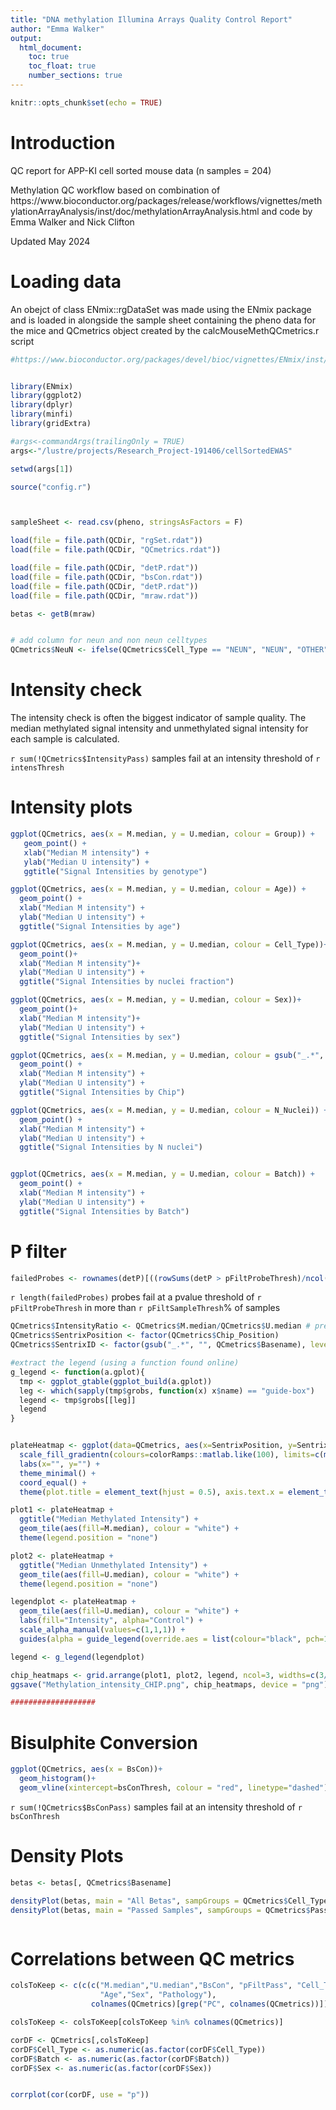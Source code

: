 ```yaml
---
title: "DNA methylation Illumina Arrays Quality Control Report"
author: "Emma Walker"
output: 
  html_document:
    toc: true
    toc_float: true
    number_sections: true
---
```



```r
knitr::opts_chunk$set(echo = TRUE)
```

# Introduction

QC report for APP-KI cell sorted mouse data (n samples = 204)

Methylation QC workflow based on combination of https://www.bioconductor.org/packages/release/workflows/vignettes/methylationArrayAnalysis/inst/doc/methylationArrayAnalysis.html and code by Emma Walker and Nick Clifton

Updated May 2024

# Loading data

An obejct of class ENmix::rgDataSet was made using the ENmix package and is loaded in alongside the sample sheet containing the pheno data for the mice and QCmetrics object created by the calcMouseMethQCmetrics.r script


```r

#https://www.bioconductor.org/packages/devel/bioc/vignettes/ENmix/inst/doc/ENmix.pdf 


library(ENmix)
library(ggplot2)
library(dplyr)
library(minfi)
library(gridExtra)

#args<-commandArgs(trailingOnly = TRUE)
args<-"/lustre/projects/Research_Project-191406/cellSortedEWAS"

setwd(args[1])

source("config.r")



sampleSheet <- read.csv(pheno, stringsAsFactors = F)

load(file = file.path(QCDir, "rgSet.rdat"))
load(file = file.path(QCDir, "QCmetrics.rdat"))

load(file = file.path(QCDir, "detP.rdat"))
load(file = file.path(QCDir, "bsCon.rdat"))
load(file = file.path(QCDir, "detP.rdat"))
load(file = file.path(QCDir, "mraw.rdat"))

betas <- getB(mraw)


# add column for neun and non neun celltypes
QCmetrics$NeuN <- ifelse(QCmetrics$Cell_Type == "NEUN", "NEUN", "OTHER")

```

# Intensity check

The intensity check is often the biggest indicator of sample quality. The median methylated signal intensity and unmethylated signal intensity for each sample is calculated.

`r sum(!QCmetrics$IntensityPass)` samples fail at an intensity threshold of `r intensThresh`


# Intensity plots

```r


ggplot(QCmetrics, aes(x = M.median, y = U.median, colour = Group)) +
   geom_point() +
   xlab("Median M intensity") +
   ylab("Median U intensity") +
   ggtitle("Signal Intensities by genotype")

ggplot(QCmetrics, aes(x = M.median, y = U.median, colour = Age)) +
  geom_point() +
  xlab("Median M intensity") +
  ylab("Median U intensity") +
  ggtitle("Signal Intensities by age")

ggplot(QCmetrics, aes(x = M.median, y = U.median, colour = Cell_Type))+
  geom_point()+
  xlab("Median M intensity")+
  ylab("Median U intensity") + 
  ggtitle("Signal Intensities by nuclei fraction")

ggplot(QCmetrics, aes(x = M.median, y = U.median, colour = Sex))+
  geom_point()+
  xlab("Median M intensity")+
  ylab("Median U intensity") + 
  ggtitle("Signal Intensities by sex")

ggplot(QCmetrics, aes(x = M.median, y = U.median, colour = gsub("_.*", "", Basename))) +
  geom_point() +
  xlab("Median M intensity") +
  ylab("Median U intensity") +
  ggtitle("Signal Intensities by Chip")

ggplot(QCmetrics, aes(x = M.median, y = U.median, colour = N_Nuclei)) +
  geom_point() +
  xlab("Median M intensity") +
  ylab("Median U intensity") +
  ggtitle("Signal Intensities by N nuclei")


ggplot(QCmetrics, aes(x = M.median, y = U.median, colour = Batch)) +
  geom_point() +
  xlab("Median M intensity") +
  ylab("Median U intensity") +
  ggtitle("Signal Intensities by Batch")


```

# P filter 

```r

failedProbes <- rownames(detP)[((rowSums(detP > pFiltProbeThresh)/ncol(detP)) * 100) > pFiltSampleThresh]

```

`r length(failedProbes)` probes fail at a pvalue threshold of `r pFiltProbeThresh` in more than `r pFiltSampleThresh`% of samples




```r

QCmetrics$IntensityRatio <- QCmetrics$M.median/QCmetrics$U.median # previously M - U
QCmetrics$SentrixPosition <- factor(QCmetrics$Chip_Position)
QCmetrics$SentrixID <- factor(gsub("_.*", "", QCmetrics$Basename), levels=rev(unique(gsub("_.*", "", QCmetrics$Basename)))) #keeps the levels of the factor in current order rather than sorting numerically/alphabetically, also reverses this order as heatmaps plot bottom to top

#extract the legend (using a function found online)
g_legend <- function(a.gplot){
  tmp <- ggplot_gtable(ggplot_build(a.gplot))
  leg <- which(sapply(tmp$grobs, function(x) x$name) == "guide-box")
  legend <- tmp$grobs[[leg]]
  legend
}


plateHeatmap <- ggplot(data=QCmetrics, aes(x=SentrixPosition, y=SentrixID)) +
  scale_fill_gradientn(colours=colorRamps::matlab.like(100), limits=c(min(QCmetrics$U.median, QCmetrics$M.median),max(QCmetrics$U.median, QCmetrics$M.median))) +
  labs(x="", y="") +
  theme_minimal() + 
  coord_equal() +
  theme(plot.title = element_text(hjust = 0.5), axis.text.x = element_text(angle = 90, hjust=1))

plot1 <- plateHeatmap +
  ggtitle("Median Methylated Intensity") +
  geom_tile(aes(fill=M.median), colour = "white") +
  theme(legend.position = "none")

plot2 <- plateHeatmap +
  ggtitle("Median Unmethylated Intensity") +
  geom_tile(aes(fill=U.median), colour = "white") +
  theme(legend.position = "none")

legendplot <- plateHeatmap + 
  geom_tile(aes(fill=U.median), colour = "white") +
  labs(fill="Intensity", alpha="Control") +
  scale_alpha_manual(values=c(1,1,1)) + 
  guides(alpha = guide_legend(override.aes = list(colour="black", pch=16)))

legend <- g_legend(legendplot)

chip_heatmaps <- grid.arrange(plot1, plot2, legend, ncol=3, widths=c(3/7, 3/7, 1/7))
ggsave("Methylation_intensity_CHIP.png", chip_heatmaps, device = "png")

###################
```

# Bisulphite Conversion

```r

ggplot(QCmetrics, aes(x = BsCon))+
  geom_histogram()+
  geom_vline(xintercept=bsConThresh, colour = "red", linetype="dashed")


```

`r sum(!QCmetrics$BsConPass)` samples fail at an intensity threshold of `r bsConThresh`



# Density Plots

```r

betas <- betas[, QCmetrics$Basename]

densityPlot(betas, main = "All Betas", sampGroups = QCmetrics$Cell_Type)
densityPlot(betas, main = "Passed Samples", sampGroups = QCmetrics$PassQC1)



```



# Correlations between QC metrics

```r

colsToKeep <- c(c(c("M.median","U.median","BsCon", "pFiltPass", "Cell_Type", "Batch", "DummyGroup",
                    "Age","Sex", "Pathology"),
                  colnames(QCmetrics)[grep("PC", colnames(QCmetrics))]))

colsToKeep <- colsToKeep[colsToKeep %in% colnames(QCmetrics)]

corDF <- QCmetrics[,colsToKeep]
corDF$Cell_Type <- as.numeric(as.factor(corDF$Cell_Type))
corDF$Batch <- as.numeric(as.factor(corDF$Batch))
corDF$Sex <- as.numeric(as.factor(corDF$Sex))


corrplot(cor(corDF, use = "p"))

```



